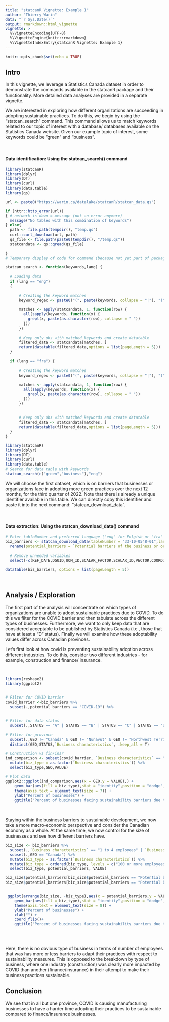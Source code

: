 ```yaml
---
title: "statcanR Vignette: Example 1"
author: "Thierry Warin"
data: "`r Sys.Date()`"
output: rmarkdown::html_vignette
vignette: >
  %\VignetteEncoding{UTF-8}
  %\VignetteEngine{knitr::rmarkdown}
  %\VignetteIndexEntry{statcanR Vignette: Example 1}
---
```


```r
knitr::opts_chunk$set(echo = TRUE)
```

## Intro
In this vignette, we leverage a Statistics Canada dataset in order to demonstrate the commands available in the statcanR package and their functionality. More detailed data analyses are provided in a separate vignette. 

We are interested in exploring how different organizations are succeeding in adopting sustainable practices. To do this, we begin by using the "statcan_search" command. This command allows us to match keywords related to our topic of interest with a database/ databases available on the Statistics Canada website. Given our example topic of interest, some keywords could be "green" and "business".

<br>

#### Data identification: Using the statcan_search() command 
```r
library(statcanR)
library(dplyr)
library(DT)
library(curl)
library(data.table)
library(qs)

url <- paste0("https://warin.ca/datalake/statcanR/statcan_data.qs")

if (httr::http_error(url)) 
{ # network is down = message (not an error anymore)
  message("No tables with this combination of keywords")
} else{ 
  path <- file.path(tempdir(), "temp.qs")
  curl::curl_download(url, path)
  qs_file <- file.path(paste0(tempdir(), "/temp.qs"))
  statcandata <- qs::qread(qs_file)
  
}
# Temporary display of code for command (because not yet part of package)

statcan_search <- function(keywords,lang) {
  
  # Loading data
  if (lang == "eng")
  {
    
      # Creating the keyword matches
      keyword_regex <- paste0("(", paste(keywords, collapse = "|"), ")", collapse = ".*")
      
      matches <- apply(statcandata, 1, function(row) {
        all(sapply(keywords, function(x) {
          grepl(x, paste(as.character(row), collapse = " "))
        }))
      })
      
      # Keep only obs with matched keywords and create datatable 
      filtered_data <- statcandata[matches, ]
      return(datatable(filtered_data,options = list(pageLength = 5)))  
  }
  
  if (lang == "fra") {
      
      # Creating the keyword matches
      keyword_regex <- paste0("(", paste(keywords, collapse = "|"), ")", collapse = ".*")
      
      matches <- apply(statcandata, 1, function(row) {
        all(sapply(keywords, function(x) {
          grepl(x, paste(as.character(row), collapse = " "))
        }))
      })
      
      
      # Keep only obs with matched keywords and create datatable 
      filtered_data <- statcandata[matches, ]
      return(datatable(filtered_data,options = list(pageLength = 5)))  
  }
} 
```


```r
library(statcanR)
library(dplyr)
library(DT)
library(curl)
library(data.table)
# Search for data table with keywords 
statcan_search(c("green","business"),"eng")
```

We will choose the first dataset, which is on barriers that businesses or organizations face in adopting more green practices over the next 12 months, for the third quarter of 2022. Note that there is already a unique identifier available in this table. We can directly copy this identifier and paste it into the next command: "statcan_download_data".

<br>

#### Data extraction: Using the statcan_download_data() command 
```r
# Enter tableNumber and preferred language ("eng" for Enlgish or "fra" for French)
biz_barriers <- statcan_download_data(tableNumber = "33-10-0548-01",lang="eng")  %>%
  rename(potential_barriers = `Potential barriers of the business or organization when adopting more green practices over the next 12 months`) %>%
  
  # Remove unneeded variables
  select(-c(REF_DATE,DGUID,UOM_ID,SCALAR_FACTOR,SCALAR_ID,VECTOR,COORDINATE,SYMBOL,TERMINATED,DECIMALS))

datatable(biz_barriers, options = list(pageLength = 5))

```

<br>

## Analysis / Exploration

The first part of the analysis will concentrate on which types of organizations are unable to adopt sustainable practices due to COVID. To do this we filter for the COVID barrier and then tabulate across the different types of businesses. Furthermore, we want to only keep data that are considered acceptable to be published by Statistics Canada (i.e., those that have at least a "D" status). Finally we will examine how these adoptability values differ across Canadian provinces.

Let's first look at how covid is preventing sustainability adoption across different industries. To do this, consider two different industries - for example, construction and finance/ insurance.

<br>


```r
library(reshape2)
library(ggplot2)


# Filter for COVID barrier
covid_barrier <-biz_barriers %>% 
  subset(.,potential_barriers == "COVID-19") %>%
  
  
# Filter for data status
  subset(.,STATUS == "A" | STATUS == "B" | STATUS == "C" | STATUS == "D") %>%
  
# Filter for province
  subset(.,GEO != "Canada" & GEO != "Nunavut" & GEO != "Northwest Territories" & GEO != "Yukon") %>%
  distinct(GEO,STATUS,`Business characteristics`, .keep_all = T)

# Construction vs fin/insr
ind_comparison <- subset(covid_barrier, `Business characteristics` == "Finance and insurance [52]"| `Business characteristics` == "Construction [23]") %>%
  mutate(biz_type = as.factor(`Business characteristics`)) %>%
  select(biz_type,GEO,VALUE)

# Plot data
ggplot2::ggplot(ind_comparison,aes(x = GEO,y = VALUE),) + 
    geom_bar(aes(fill = biz_type),stat = "identity",position = "dodge", width = 0.5) +
    theme(axis.text = element_text(size = 7)) +
    ylab("Percent of businesses") +
    ggtitle("Percent of businesses facing sustainability barriers due to COVID") 
    
```

<br>
Staying within the business barriers to sustainable development, we now take a more macro-economic perspective and consider the Canadian economy as a whole. At the same time, we now control for the size of businesses and see how different barriers have. 

```r
biz_size <- biz_barriers %>%
  subset(.,`Business characteristics` == "1 to 4 employees" | `Business characteristics` == "5 to 19 employees" | `Business characteristics` == "20 to 99 employees" | `Business characteristics` == "100 or more employees") %>%
  subset(.,GEO == "Canada") %>%
  mutate(biz_type = as.factor(`Business characteristics`)) %>%
  mutate(biz_type = ordered(biz_type, levels = c("100 or more employees",  "20 to 99 employees", "5 to 19 employees" ,"1 to 4 employees"))) %>%
  select(biz_type, potential_barriers, VALUE)

biz_size$potential_barriers[biz_size$potential_barriers == "Potential barriers of the business or organization when adopting more green practices over the next 12 months, other"] <- "Other"
biz_size$potential_barriers[biz_size$potential_barriers == "Potential barriers of the business or organization when adopting more green practices over the next 12 months, none"] <- "None"


 ggplot(arrange(biz_size, -biz_type),aes(x = potential_barriers,y = VALUE),) + 
    geom_bar(aes(fill = biz_type),stat = "identity",position = "dodge", width = 0.5) +
    theme(axis.text = element_text(size = 8)) +
    ylab("Percent of businesses") +
    xlab("") +
    coord_flip()+
    ggtitle("Percent of businesses facing sustainability barriers due to COVID") 
 
```

<br>

Here, there is no obvious type of business in terms of number of employees that was has more or less barriers to adapt their practices with respect to sustainability measures. This is opposed to the breakdown by type of business, where one industry (construction) was clearly more impacted by COVID than another (finance/insurance) in their attempt to make their business practices sustainable. 


## Conclusion
We see that in all but one province, COVID is causing manufacturing businesses to have a harder time adopting their practices to be sustainable compared to finance/insurance businesses.